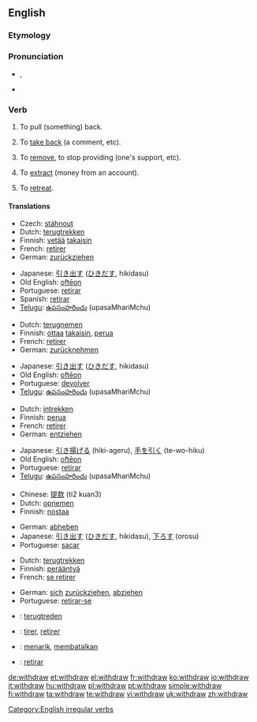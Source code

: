 ==English==

===Etymology===
{{prefix|with|draw}}

===Pronunciation===
* {{IPA|/wɪðˈdrɔː/|/wɪθ'dɻɑʊ/ , /wɪθdɹɔə/}}, {{SAMPA|/wID'drO:/}}
* {{audio|en-us-withdraw.ogg|Audio (US)}}
*: {{rhymes|ɔː}}

===Verb===
{{en-verb|withdraws|withdrawing|withdrew|withdrawn}}

# {{transitive}} To pull (something) back.
# {{transitive}} To [[take back]] (a comment, etc).
# {{transitive}} To [[remove]], to stop providing (one's support, etc).
# {{transitive}} To [[extract]] (money from an account).
# {{intransitive}} To [[retreat]].

====Translations====
{{trans-top|pull back}}
* Czech: [[stáhnout]]
* Dutch: [[terugtrekken]]
* Finnish: [[vetää]] [[takaisin]]
* French: [[retirer]]
* German: [[zurückziehen]]
{{trans-mid}}
* Japanese: [[引き出す]] ([[ひきだす]], hikidasu)
* Old English: [[ofteon|oftēon]]
* Portuguese: [[retirar]]
* Spanish: [[retirar]]
* [[Telugu]]: [[ఉపసంహరించు]] (upasaMhariMchu)
{{trans-bottom}}

{{trans-top|take back}}
* Dutch: [[terugnemen]]
* Finnish: [[ottaa]] [[takaisin]], [[perua]]
* French: [[retirer]]
* German: [[zurücknehmen]]
{{trans-mid}}
* Japanese: [[引き出す]] ([[ひきだす]], hikidasu)
* Old English: [[ofteon|oftēon]]
* Portuguese: [[devolver]]
* [[Telugu]]: [[ఉపసంహరించు]] (upasaMhariMchu)
{{trans-bottom}}

{{trans-top|remove, stop providing}}
* Dutch: [[intrekken]]
* Finnish: [[perua]]
* French: [[retirer]]
* German: [[entziehen]]
{{trans-mid}}
* Japanese: [[引き揚げる]] (hiki-ageru), [[手を引く]] (te-wo-hiku)
* Old English: [[ofteon|oftēon]]
* Portuguese: [[retirar]]
* [[Telugu]]: [[ఉపసంహరించు]] (upasaMhariMchu)
{{trans-bottom}}

{{trans-top|extract (money from an account)}}
* Chinese: [[提款]] (ti2 kuan3)
* Dutch: [[opnemen]]
* Finnish: [[nostaa]]
{{trans-mid}}
* German: [[abheben]]
* Japanese: [[引き出す]] ([[ひきだす]], hikidasu), [[下ろす]] (orosu)
* Portuguese: [[sacar]]
{{trans-bottom}}

{{trans-top|retreat}}
* Dutch: [[terugtrekken]]
* Finnish: [[perääntyä]]
* French: [[se retirer]]
{{trans-mid}}
* German: [[sich]] [[zurückziehen]], [[abziehen]]
* Portuguese: [[retirar-se]]
{{trans-bottom}}

{{checktrans-top}}
* {{ttbc|Dutch}}: [[terugtreden]]
* {{ttbc|French}}: [[tirer]], [[retirer]]
* {{ttbc|Indonesian}}: [[tarik|menarik]], [[batal|membatalkan]]
* {{ttbc|Spanish}}: [[retirar]]
{{checktrans-bottom}}

[[Category:English irregular verbs]]

[[de:withdraw]]
[[et:withdraw]]
[[el:withdraw]]
[[fr:withdraw]]
[[ko:withdraw]]
[[io:withdraw]]
[[it:withdraw]]
[[hu:withdraw]]
[[pl:withdraw]]
[[pt:withdraw]]
[[simple:withdraw]]
[[fi:withdraw]]
[[ta:withdraw]]
[[te:withdraw]]
[[vi:withdraw]]
[[uk:withdraw]]
[[zh:withdraw]]